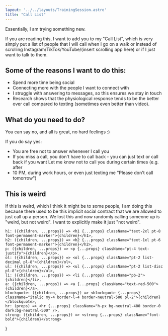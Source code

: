 ```yaml
---
layout: '../../layouts/TrainingSession.astro'
title: "Call List"
---
```


Essentially, I am trying something new.

If you are reading this, I want to add you to my "Call List", which is very
simply put a list of people that I will call when I go on a walk or instead of
scrolling Instagram/TikTok/YouTube/(insert scrolling app here) or if I just
want to talk to them.

## Some of the reasons I want to do this:

* Spend more time being social
* Connecting more with the people I want to connect with
* I struggle with answering to messages, so this ensures we stay in touch
* Research shows that the physiological response tends to be the better over
  call compared to texting (sometimes even better than video).

## What do you need to do?

You can say no, and all is great, no hard feelings :)

If you do say yes:
				
* You are free not to answer whenever I call you
* If you miss a call, you don't have to call back - you can just text or call
  back if you want Let me know not to call you during certain times (e.g. after
* 10 PM, during work hours, or even just texting me "Please don't call
  tomorrow")
				
## This is weird

If this is weird, which I think it might be to some people, I am doing this
because there used to be this implicit social contract that we are allowed to
just call up a person. We lost this and now randomly calling someone up is
"weird, but not weird". I want to explicitly make it just "not weird".

    h1: ({children, ...props}) => <h1 {...props} className="text-2xl pt-8 font-permanent-marker">{children}</h1>,
    h2: ({children, ...props}) => <h2 {...props} className="text-1xl pt-6 font-permanent-marker">{children}</h2>,
    p: ({children, ...props}) => <p {...props} className="pt-4 text-justify">{children}</p>,
    ol: ({children, ...props}) => <ol {...props} className="pt-2 list-decimal pl-8">{children}</ol>,
    ul: ({children, ...props}) => <ul {...props} className="pt-2 list-disc pl-8">{children}</ul>,
    li: ({children, ...props}) => <li {...props} className="pb-2">{children}</li>,
    a: ({children, ...props}) => <a {...props} className="text-red-500">{children}</a>,
    blockquote: ({children, ...props}) => <blockquote {...props} className="italic my-4 border-l-4 border-neutral-500 pl-2">{children}</blockquote>,
    hr: (props) => <hr {...props} className="h-px bg-neutral-400 border-0 dark:bg-neutral-500" />,
    strong: ({children, ...props}) => <strong {...props} className="font-bold">{children}</strong>
}
